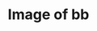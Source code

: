 ---
title: Image of bb
image: imgs/400x400.png
imagealt: chicken
description: This is just a test post
filter: ["food"]
---